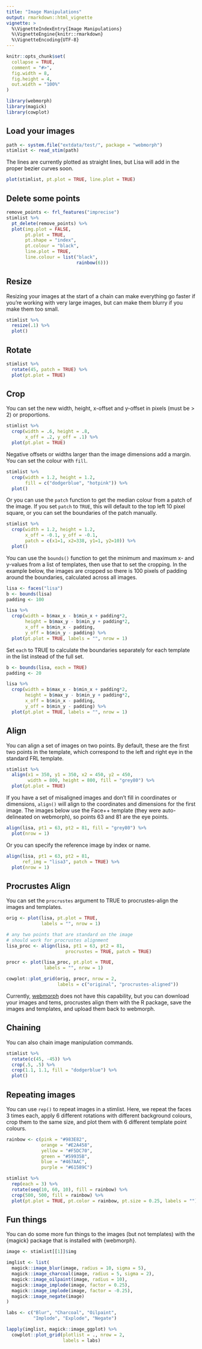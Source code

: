 ```yaml
---
title: "Image Manipulations"
output: rmarkdown::html_vignette
vignette: >
  %\VignetteIndexEntry{Image Manipulations}
  %\VignetteEngine{knitr::rmarkdown}
  %\VignetteEncoding{UTF-8}
---
```


```r
knitr::opts_chunk$set(
  collapse = TRUE,
  comment = "#>",
  fig.width = 8,
  fig.height = 4,
  out.width = "100%"
)
```

```r
library(webmorph)
library(magick)
library(cowplot)
```


## Load your images

```r
path <- system.file("extdata/test/", package = "webmorph")
stimlist <- read_stim(path)
```

The lines are currently plotted as straight lines, but Lisa will add in the proper bezier curves soon.

```r
plot(stimlist, pt.plot = TRUE, line.plot = TRUE)
```


## Delete some points

```r

remove_points <- frl_features("imprecise")
stimlist %>%
  pt_delete(remove_points) %>%
  plot(img.plot = FALSE,
       pt.plot = TRUE,
       pt.shape = "index", 
       pt.colour = "black", 
       line.plot = TRUE, 
       line.colour = list("black",
                          rainbow(6)))
```

## Resize

Resizing your images at the start of a chain can make everything go faster if you're working with very large images, but can make them blurry if you make them too small.

```r
stimlist %>%
  resize(.1) %>%
  plot()
```


## Rotate

```r
stimlist %>%
  rotate(45, patch = TRUE) %>%
  plot(pt.plot = TRUE)
```


## Crop

You can set the new width, height, x-offset and y-offset in pixels (must be > 2) or proportions.

```r
stimlist %>%
  crop(width = .6, height = .8, 
       x_off = .2, y_off = .1) %>%
  plot(pt.plot = TRUE)
```

Negative offsets or widths larger than the image dimensions add a margin. You can set the colour with `fill`.

```r
stimlist %>%
  crop(width = 1.2, height = 1.2, 
       fill = c("dodgerblue", "hotpink")) %>%
  plot()
```

Or you can use the `patch` function to get the median colour from a patch of the image. If you set `patch` to `TRUE`, this will default to the top left 10 pixel square, or you can set the boundaries of the patch manually.

```r
stimlist %>%
  crop(width = 1.2, height = 1.2, 
       x_off = -0.1, y_off = -0.1,
       patch = c(x1=1, x2=338, y1=1, y2=10)) %>%
  plot()
```

You can use the `bounds()` function to get the minimum and maximum x- and y-values from a list of templates, then use that to set the cropping. In the example below, the images are cropped so there is 100 pixels of padding around the boundaries, calculated across all images. 

```r
lisa <- faces("lisa")
b <- bounds(lisa)
padding <- 100

lisa %>%
  crop(width = b$max_x - b$min_x + padding*2,
       height = b$max_y - b$min_y + padding*2,
       x_off = b$min_x - padding,
       y_off = b$min_y - padding) %>%
  plot(pt.plot = TRUE, labels = "", nrow = 1)
```

Set `each` to TRUE to calculate the boundaries separately for each template in the list instead of the full set.

```r

b <- bounds(lisa, each = TRUE)
padding <- 20

lisa %>%
  crop(width = b$max_x - b$min_x + padding*2,
       height = b$max_y - b$min_y + padding*2,
       x_off = b$min_x - padding,
       y_off = b$min_y - padding) %>%
  plot(pt.plot = TRUE, labels = "", nrow = 1)
```

## Align

You can align a set of images on two points. By default, these are the first two points in the template, which correspond to the left and right eye in the standard FRL template.

```r
stimlist %>%
  align(x1 = 350, y1 = 350, x2 = 450, y2 = 450,
        width = 800, height = 800, fill = "grey80") %>%
  plot(pt.plot = TRUE)
```

If you have a set of misaligned images and don't fill in coordinates or dimensions, `align()` will align to the coordinates and dimensions for the first image. The images below use the Face++ template (they were auto-delineated on webmorph), so points 63 and 81 are the eye points.


```r
align(lisa, pt1 = 63, pt2 = 81, fill = "grey80") %>% 
  plot(nrow = 1)
```

Or you can specify the reference image by index or name.

```r
align(lisa, pt1 = 63, pt2 = 81, 
      ref_img = "lisa3", patch = TRUE) %>% 
  plot(nrow = 1)
```

## Procrustes Align 

You can set the `procrustes` argument to TRUE to procrustes-align the images and templates.

```r

orig <- plot(lisa, pt.plot = TRUE, 
             labels = "", nrow = 1)

# any two points that are standard on the image
# should work for procrustes alignment
lisa_proc <- align(lisa, pt1 = 63, pt2 = 81,
                      procrustes = TRUE, patch = TRUE)

procr <- plot(lisa_proc, pt.plot = TRUE, 
              labels = "", nrow = 1)

cowplot::plot_grid(orig, procr, nrow = 2, 
                   labels = c("original", "procrustes-aligned"))
```

Currently, [webmorph](https://webmorph.org) does not have this capability, but you can download your images and tems, procrustes align them with the R package, save the images and templates, and upload them back to webmorph.

## Chaining

You can also chain image manipulation commands. 

```r
stimlist %>%
  rotate(c(45, -45)) %>%
  crop(.5, .5) %>%
  crop(1.1, 1.1, fill = "dodgerblue") %>%
  plot()
```

## Repeating images

You can use `rep()` to repeat images in a stimlist. Here, we repeat the faces 3 times each, apply 6 different rotations with different background colours, crop them to the same size, and plot them with 6 different template point colours.

```r

rainbow <- c(pink = "#983E82",
             orange = "#E2A458",
             yellow = "#F5DC70",
             green = "#59935B",
             blue = "#467AAC",
             purple = "#61589C")

stimlist %>%
  rep(each = 3) %>%
  rotate(seq(10, 60, 10), fill = rainbow) %>%
  crop(500, 500, fill = rainbow) %>%
  plot(pt.plot = TRUE, pt.color = rainbow, pt.size = 0.25, labels = "")
```


## Fun things

You can do some more fun things to the images (but not templates) with the {magick} package that is installed with {webmorph}.

```r
image <- stimlist[[1]]$img

imglist <- list(
  magick::image_blur(image, radius = 10, sigma = 5),
  magick::image_charcoal(image, radius = 5, sigma = 2),
  magick::image_oilpaint(image, radius = 10),
  magick::image_implode(image, factor = 0.25),
  magick::image_implode(image, factor = -0.25),
  magick::image_negate(image)
)

labs <- c("Blur", "Charcoal", "Oilpaint", 
          "Implode", "Explode", "Negate")

lapply(imglist, magick::image_ggplot) %>%
  cowplot::plot_grid(plotlist = ., nrow = 2,
                     labels = labs)

```

